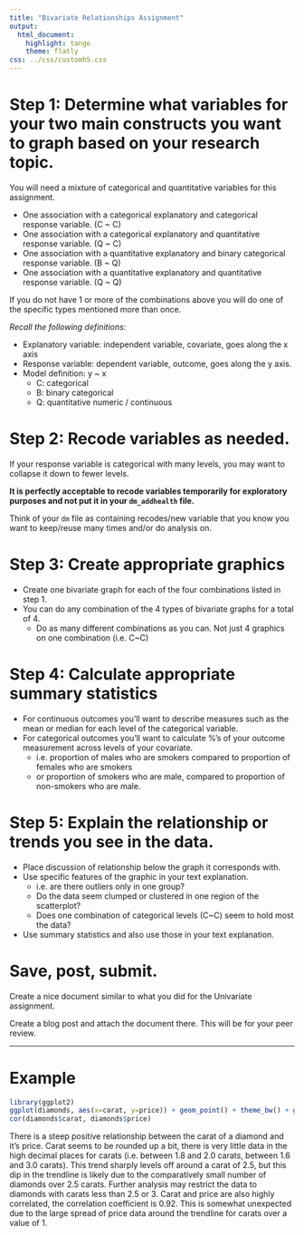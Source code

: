 ```yaml
---
title: "Bivariate Relationships Assignment"
output:
  html_document:
    highlight: tango
    theme: flatly
css: ../css/customh5.css
---
```


# Step 1: Determine what variables for your two main constructs you want to graph based on your research topic.
You will need a mixture of categorical and quantitative variables for this assignment. 

* One association with a categorical explanatory and categorical response variable. (C ~ C)
* One association with a categorical explanatory and quantitative response variable. (Q ~ C)
* One association with a quantitative explanatory and binary categorical response variable. (B ~ Q)
* One association with a quantitative explanatory and quantitative response variable. (Q ~ Q)

If you do not have 1 or more of the combinations above you will do one of the specific types mentioned more than once.

_Recall the following definitions:_

* Explanatory variable: independent variable, covariate, goes along the x axis
* Response variable: dependent variable, outcome, goes along the y axis. 
* Model definition: y ~ x
    - C: categorical
    - B: binary categorical
    - Q: quantitative numeric / continuous
    
# Step 2: Recode variables as needed. 
If your response variable is categorical with many levels, you may want to collapse it down to fewer levels. 

**It is perfectly acceptable to recode variables temporarily for exploratory purposes and not put it in your `dm_addhealth` file.**


Think of your `dm` file as containing recodes/new variable that you know you want to keep/reuse many times and/or do analysis on.  

# Step 3: Create appropriate graphics
* Create one bivariate graph for each of the four combinations listed in step 1. 
* You can do any combination of the 4 types of bivariate graphs for a total of 4. 
    - Do as many different combinations as you can. Not just 4 graphics on one combination (i.e. C~C)

# Step 4: Calculate appropriate summary statistics
* For continuous outcomes you'll want to describe measures such as the mean or median for each level of the categorical variable. 
* For categorical outcomes you'll want to calculate %'s of your outcome measurement across levels of your covariate. 
    - i.e. proportion of males who are smokers compared to proportion of females who are smokers
    - or proportion of smokers who are male, compared to proportion of non-smokers who are male. 
    

# Step 5: Explain the relationship or trends you see in the data. 
* Place discussion of relationship below the graph it corresponds with.
* Use specific features of the graphic in your text explanation.
    - i.e. are there outliers only in one group?
    - Do the data seem clumped or clustered in one region of the scatterplot? 
    - Does one combination of categorical levels (C~C) seem to hold most the data? 
* Use summary statistics and also use those in your text explanation. 

# Save, post, submit. 
Create a nice document similar to what you did for the Univariate assignment. 

Create a blog post and attach the document there. This will be for your peer review. 


----

# Example

```r
library(ggplot2)
ggplot(diamonds, aes(x=carat, y=price)) + geom_point() + theme_bw() + geom_smooth()
cor(diamonds$carat, diamonds$price)
```

There is a steep positive relationship between the carat of a diamond and it's price. Carat seems to be rounded up a bit, there is very little data in the high decimal places for carats (i.e. between 1.8 and 2.0 carats, between 1.6 and 3.0 carats). This trend sharply levels off around a carat of 2.5, but this dip in the trendline is likely due to the comparatively small number of diamonds over 2.5 carats. Further analysis may restrict the data to diamonds with carats less than 2.5 or 3. Carat and price are also highly correlated, the correlation coefficient is 0.92. This is somewhat unexpected due to the large spread of price data around the trendline for carats over a value of 1. 



